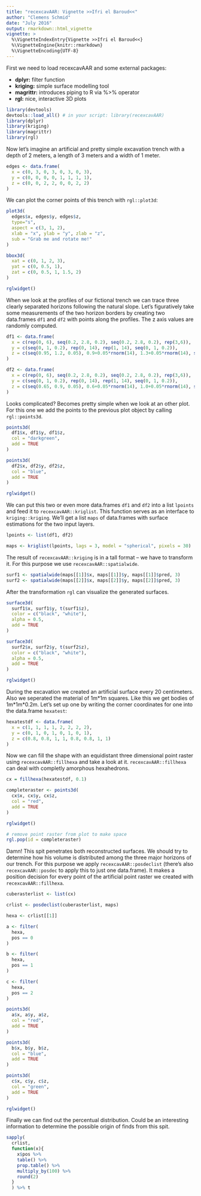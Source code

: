 ```yaml
---
title: "recexcavAAR: Vignette >>Ifri el Baroud<<"
author: "Clemens Schmid"
date: "July 2016"
output: rmarkdown::html_vignette
vignette: >
  %\VignetteIndexEntry{Vignette >>Ifri el Baroud<<}
  %\VignetteEngine{knitr::rmarkdown}
  %\VignetteEncoding{UTF-8}
---
```

 
First we need to load recexcavAAR and some external packages:

- **dplyr:** filter function
- **kriging:** simple surface modelling tool
- **magrittr:** introduces piping to R via %>% operator
- **rgl:** nice, interactive 3D plots

```r
library(devtools)
devtools::load_all() # in your script: library(recexcavAAR)
library(dplyr)
library(kriging)
library(magrittr)
library(rgl)
```

Now let's imagine an artificial and pretty simple excavation trench with a depth of 2 meters, a length of 3 meters and a width of 1 meter. 

```r
edges <- data.frame(
  x = c(0, 3, 0, 3, 0, 3, 0, 3),
  y = c(0, 0, 0, 0, 1, 1, 1, 1),
  z = c(0, 0, 2, 2, 0, 0, 2, 2)
)
```

We can plot the corner points of this trench with `rgl::plot3d`:

```r
plot3d(
  edges$x, edges$y, edges$z,
  type="s",
  aspect = c(3, 1, 2),
  xlab = "x", ylab = "y", zlab = "z",
  sub = "Grab me and rotate me!"
)

bbox3d(
  xat = c(0, 1, 2, 3),
  yat = c(0, 0.5, 1),
  zat = c(0, 0.5, 1, 1.5, 2)
)

rglwidget()
```

When we look at the profiles of our fictional trench we can trace three clearly separated horizons following the natural slope. Let's figuratively take some measurements of the two horizon borders by creating two data.frames `df1` and `df2` with points along the profiles. The z axis values are randomly computed.  

```r
df1 <- data.frame(
  x = c(rep(0, 6), seq(0.2, 2.8, 0.2), seq(0.2, 2.8, 0.2), rep(3,6)),
  y = c(seq(0, 1, 0.2), rep(0, 14), rep(1, 14), seq(0, 1, 0.2)), 
  z = c(seq(0.95, 1.2, 0.05), 0.9+0.05*rnorm(14), 1.3+0.05*rnorm(14), seq(0.95, 1.2, 0.05))
)

df2 <- data.frame(
  x = c(rep(0, 6), seq(0.2, 2.8, 0.2), seq(0.2, 2.8, 0.2), rep(3,6)),
  y = c(seq(0, 1, 0.2), rep(0, 14), rep(1, 14), seq(0, 1, 0.2)),
  z = c(seq(0.65, 0.9, 0.05), 0.6+0.05*rnorm(14), 1.0+0.05*rnorm(14), seq(0.65, 0.9, 0.05))
)
```

Looks complicated? Becomes pretty simple when we look at an other plot. For this one we add the points to the previous plot object by calling `rgl::points3d`.

```r
points3d(
  df1$x, df1$y, df1$z,
  col = "darkgreen",
  add = TRUE
)

points3d(
  df2$x, df2$y, df2$z,
  col = "blue",
  add = TRUE
)

rglwidget()
```

We can put this two or even more data.frames `df1` and `df2` into a list `lpoints` and feed it to `recexcavAAR::kriglist`. This function serves as an interface to `kriging::kriging`. We'll get a list `maps` of data.frames with surface estimations for the two input layers. 

```r
lpoints <- list(df1, df2)

maps <- kriglist(lpoints, lags = 3, model = "spherical", pixels = 30)
```

The result of `recexcavAAR::kriging` is in a tall format -- we have to transform it. For this purpose we use `recexcavAAR::spatialwide`.

```r
surf1 <- spatialwide(maps[[1]]$x, maps[[1]]$y, maps[[1]]$pred, 3)
surf2 <- spatialwide(maps[[2]]$x, maps[[2]]$y, maps[[2]]$pred, 3)
```

After the transformation ``rgl`` can visualize the generated surfaces.

```r
surface3d(
  surf1$x, surf1$y, t(surf1$z),
  color = c("black", "white"),
  alpha = 0.5,
  add = TRUE
)

surface3d(
  surf2$x, surf2$y, t(surf2$z),
  color = c("black", "white"),
  alpha = 0.5,
  add = TRUE
)

rglwidget()
```

During the excavation we created an artificial surface every 20 centimeters. Also we seperated the material of 1m\*1m squares. Like this we get bodies of 1m\*1m\*0.2m. Let's set up one by writing the corner coordinates for one into the data.frame `hexatest`:

```r
hexatestdf <- data.frame(
  x = c(1, 1, 1, 1, 2, 2, 2, 2),
  y = c(0, 1, 0, 1, 0, 1, 0, 1),
  z = c(0.8, 0.8, 1, 1, 0.8, 0.8, 1, 1)
)
```

Now we can fill the shape with an equidistant three dimensional point raster using `recexcavAAR::fillhexa` and take a look at it. `recexcavAAR::fillhexa` can deal with completly amorphous hexahedrons.

```r
cx = fillhexa(hexatestdf, 0.1)
```

```r
completeraster <- points3d(
  cx$x, cx$y, cx$z,
  col = "red",
  add = TRUE
)

rglwidget()

# remove point raster from plot to make space
rgl.pop(id = completeraster)
```

Damn! This spit penetrates both reconstructed surfaces. We should try to determine how his volume is distributed among the three major horizons of our trench. For this purpose we apply `recexcavAAR::posdeclist` (there's also `recexcavAAR::posdec` to apply this to just one data.frame). It makes a position decision for every point of the artificial point raster we created with `recexcavAAR::fillhexa`.

```r
cuberasterlist <- list(cx)

crlist <- posdeclist(cuberasterlist, maps)

hexa <- crlist[[1]]

a <- filter(
  hexa,
  pos == 0
)

b <- filter(
  hexa,
  pos == 1
)

c <- filter(
  hexa,
  pos == 2
)

points3d(
  a$x, a$y, a$z,
  col = "red",
  add = TRUE
)

points3d(
  b$x, b$y, b$z,
  col = "blue",
  add = TRUE
)

points3d(
  c$x, c$y, c$z,
  col = "green",
  add = TRUE
)

rglwidget()
```

Finally we can find out the percentual distribution. Could be an interesting information to determine the possible origin of finds from this spit.

```r
sapply(
  crlist, 
  function(x){
    x$pos %>%
    table() %>%
    prop.table() %>%
    multiply_by(100) %>%
    round(2)
  }
  ) %>% t
```